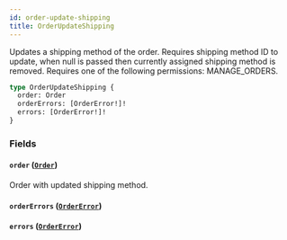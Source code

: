```yaml
---
id: order-update-shipping
title: OrderUpdateShipping
---
```



Updates a shipping method of the order. Requires shipping method ID to update, when null is passed then currently assigned shipping method is removed. Requires one of the following permissions: MANAGE_ORDERS.

```graphql
type OrderUpdateShipping {
  order: Order
  orderErrors: [OrderError!]!
  errors: [OrderError!]!
}
```


### Fields

#### `order` ([`Order`](../../../developer/api-reference/objects/order))

Order with updated shipping method.


#### `orderErrors` ([`OrderError`](../../../developer/api-reference/objects/order-error))




#### `errors` ([`OrderError`](../../../developer/api-reference/objects/order-error))






